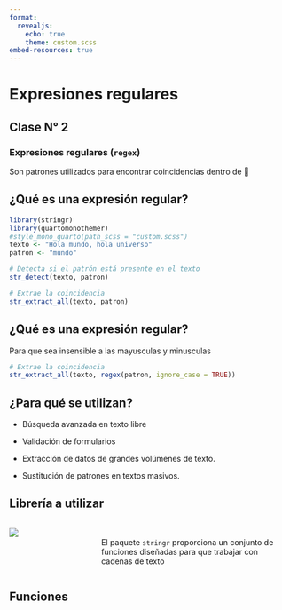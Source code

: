 ```yaml
---
format:
  revealjs:
    echo: true
    theme: custom.scss
embed-resources: true
---
```


# Expresiones regulares 

## Clase N° 2

### Expresiones regulares (`regex`)

::: r-stack
Son patrones utilizados para encontrar coincidencias dentro de 📑
:::

## ¿Qué es una expresión regular? 

```r
library(stringr)
library(quartomonothemer)
#style_mono_quarto(path_scss = "custom.scss")
texto <- "Hola mundo, hola universo"
patron <- "mundo"

# Detecta si el patrón está presente en el texto
str_detect(texto, patron)

# Extrae la coincidencia
str_extract_all(texto, patron)
```

## ¿Qué es una expresión regular?

Para que sea insensible a las mayusculas y minusculas

```r
# Extrae la coincidencia
str_extract_all(texto, regex(patron, ignore_case = TRUE))
```

## ¿Para qué se utilizan? 

::: incremental
-   Búsqueda avanzada en texto libre

-   Validación de formularios

-   Extracción de datos de grandes volúmenes de texto.

-   Sustitución de patrones en textos masivos.
:::

## Librería a utilizar 

::::: columns
::: {.column width="30%"}
![](imagenes/1_string.png){fig-align="center"}
:::

::: {.column width="70%"}
<br> El paquete `stringr` proporciona un conjunto de funciones diseñadas para que trabajar con cadenas de texto
:::
:::::

## Funciones
